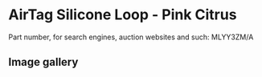 
# AirTag Silicone Loop - Pink Citrus

Part number, for search engines, auction websites and such: MLYY3ZM/A

## Image gallery

<div style={{ width: "768px" }}>
  <GalleryComponent
    images={[
      {
        original: "/everysource/MLYY3.png",
        thumbnail: "/everypreview/MLYY3.png",
      }
    ]}
  />
</div>